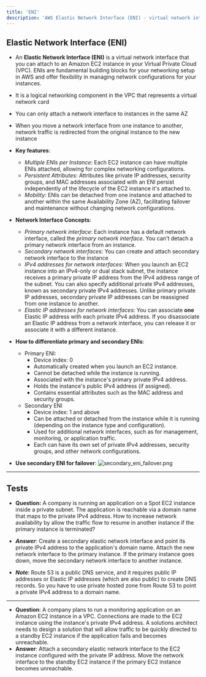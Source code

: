 ```yaml
---
title: 'ENI'
description: 'AWS Elastic Network Interface (ENI) - virtual network interfaces for EC2 instances with multiple attachment capabilities and failover scenarios.'
---
```


## Elastic Network Interface (ENI)

- An **Elastic Network Interface (ENI)** is a virtual network interface that you can attach to an Amazon EC2 instance in your Virtual Private Cloud (VPC). ENIs are fundamental building blocks for your networking setup in AWS and offer flexibility in managing network configurations for your instances.
- It is a logical networking component in the VPC that represents a virtual network card
- You can only attach a network interface to instances in the same AZ
- When you move a network interface from one instance to another, network traffic is redirected from the original instance to the new instance

- **Key features**:
  - _Multiple ENIs per Instance_: Each EC2 instance can have multiple ENIs attached, allowing for complex networking configurations.
  - _Persistent Attributes_: Attributes like private IP addresses, security groups, and MAC addresses associated with an ENI persist independently of the lifecycle of the EC2 instance it's attached to.
  - _Mobility:_ ENIs can be detached from one instance and attached to another within the same Availability Zone (AZ), facilitating failover and maintenance without changing network configurations.

- **Network Interface Concepts**:
  - _Primary network interface_: Each instance has a default network interface, called the _primary network interface_. You can't detach a primary network interface from an instance.
  - _Secondary network interfaces_: You can create and attach secondary network interface to the instance
  - _IPv4 addresses for network interfaces_: When you launch an EC2 instance into an IPv4-only or dual stack subnet, the instance receives a primary private IP address from the IPv4 address range of the subnet. You can also specify additional private IPv4 addresses, known as secondary private IPv4 addresses. Unlike primary private IP addresses, secondary private IP addresses can be reassigned from one instance to another.
  - _Elastic IP addresses for network interfaces_: You can associate **one** Elastic IP address with each private IPv4 address. If you disassociate an Elastic IP address from a network interface, you can release it or associate it with a different instance.

- **How to differentiate primary and secondary ENIs**:
  - Primary ENI:
    - Device index: 0
    - Automatically created when you launch an EC2 instance.
    - Cannot be detached while the instance is running.
    - Associated with the instance's primary private IPv4 address.
    - Holds the instance's public IPv4 address (if assigned).
    - Contains essential attributes such as the MAC address and security groups.
  - Secondary ENI
    - Device index: 1 and above
    - Can be attached or detached from the instance while it is running (depending on the instance type and configuration).
    - Used for additional network interfaces, such as for management, monitoring, or application traffic.
    - Each can have its own set of private IPv4 addresses, security groups, and other network configurations.

- **Use secondary ENI for failover**:
  ![secondary_eni_failover.png](./secondary_eni_failover.png)

---

## Tests

- **Question:** A company is running an application on a Spot EC2 instance inside a private subnet. The application is reachable via a domain name that maps to the private IPv4 address. How to increase network availability by allow the traffic flow to resume in another instance if the primary instance is terminated?
- **_Answer_**: Create a secondary elastic network interface and point its private IPv4 address to the application's domain name. Attach the new network interface to the primary instance. If the primary instance goes down, move the secondary network interface to another instance.

- **_Note_**: Route 53 is a public DNS service, and it requires public IP addresses or Elastic IP addresses (which are also public) to create DNS records. So you have to use private hosted zone from Route 53 to point a private IPv4 address to a domain name.

---

- **Question**: A company plans to run a monitoring application on an Amazon EC2 instance in a VPC. Connections are made to the EC2 instance using the instance's private IPv4 address. A solutions architect needs to design a solution that will allow traffic to be quickly directed to a standby EC2 instance if the application fails and becomes unreachable.
- **Answer**: Attach a secondary elastic network interface to the EC2 instance configured with the private IP address. Move the network interface to the standby EC2 instance if the primary EC2 instance becomes unreachable.
